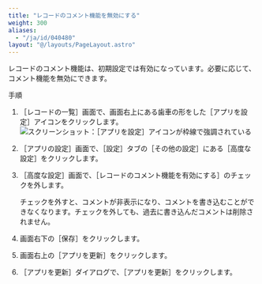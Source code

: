 ```yaml
---
title: "レコードのコメント機能を無効にする"
weight: 300
aliases:
  - "/ja/id/040480"
layout: "@/layouts/PageLayout.astro"
---
```




レコードのコメント機能は、初期設定では有効になっています。必要に応じて、コメント機能を無効にできます。

<Heading id="app_othersettings_record_comment_10">手順</Heading>
1. <Wovn>［レコードの一覧］</Wovn>画面で、画面右上にある歯車の形をした<Wovn>［アプリを設定］</Wovn>アイコンをクリックします。<Wovn></Wovn>  
   <Img src="/k/kintone/img/settings_new_icon.png" alt="スクリーンショット：［アプリを設定］アイコンが枠線で強調されている" />

1. <Wovn>［アプリの設定］</Wovn>画面で、<Wovn>［設定］</Wovn>タブの<Wovn>［その他の設定］</Wovn>にある<Wovn>［高度な設定］</Wovn>をクリックします。

1. <Wovn>［高度な設定］</Wovn>画面で、<Wovn>［レコードのコメント機能を有効にする］</Wovn>のチェックを外します。

   <Warning>

   チェックを外すと、コメントが非表示になり、コメントを書き込むことができなくなります。チェックを外しても、過去に書き込んだコメントは削除されません。

   </Warning>

1. 画面右下の<Wovn>［保存］</Wovn>をクリックします。

1. 画面右上の<Wovn>［アプリを更新］</Wovn>をクリックします。

1. <Wovn>［アプリを更新］</Wovn>ダイアログで、<Wovn>［アプリを更新］</Wovn>をクリックします。
